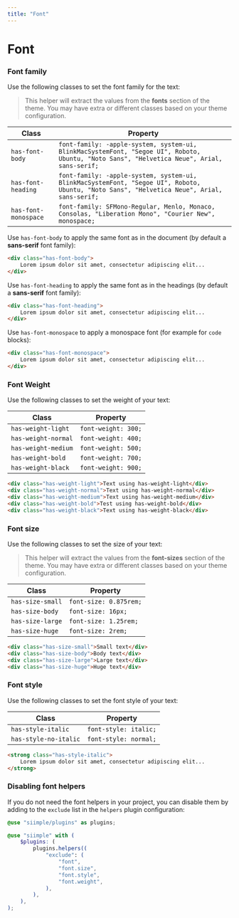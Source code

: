 ```yaml
---
title: "Font"
---
```


# Font

### Font family

Use the following classes to set the font family for the text:

> This helper will extract the values from the **fonts** section of the theme. You may have extra or different classes based on your theme configuration.

| Class | Property |
|-------|----------|
| `has-font-body` | `font-family: -apple-system, system-ui, BlinkMacSystemFont, "Segoe UI", Roboto, Ubuntu, "Noto Sans", "Helvetica Neue", Arial, sans-serif;` |
| `has-font-heading` | `font-family: -apple-system, system-ui, BlinkMacSystemFont, "Segoe UI", Roboto, Ubuntu, "Noto Sans", "Helvetica Neue", Arial, sans-serif;` |
| `has-font-monospace` | `font-family: SFMono-Regular, Menlo, Monaco, Consolas, "Liberation Mono", "Courier New", monospace;` |


Use `has-font-body` to apply the same font as in the document (by default a **sans-serif** font family):

```html live=true bg=blue-200 color=blue-700
<div class="has-font-body">
    Lorem ipsum dolor sit amet, consectetur adipiscing elit... 
</div>
```

Use `has-font-heading` to apply the same font as in the headings (by default a **sans-serif** font family): 

```html live=true bg=blue-200 color=blue-700
<div class="has-font-heading">
    Lorem ipsum dolor sit amet, consectetur adipiscing elit... 
</div>
```

Use `has-font-monospace` to apply a monospace font (for example for `code` blocks): 

```html live=true bg=blue-200 color=blue-700
<div class="has-font-monospace">
    Lorem ipsum dolor sit amet, consectetur adipiscing elit... 
</div>
```


### Font Weight

Use the following classes to set the weight of your text:


| Class | Property |
|-------|----------|
| `has-weight-light`  | `font-weight: 300;` |
| `has-weight-normal` | `font-weight: 400;` |
| `has-weight-medium` | `font-weight: 500;` |
| `has-weight-bold`   | `font-weight: 700;` |
| `has-weight-black`  | `font-weight: 900;` |


```html live=true bg=blue-200 color=blue-700
<div class="has-weight-light">Text using has-weight-light</div>
<div class="has-weight-normal">Text using has-weight-normal</div>
<div class="has-weight-medium">Text using has-weight-medium</div>
<div class="has-weight-bold">Test using has-weight-bold</div>
<div class="has-weight-black">Text using has-weight-black</div>
```


### Font size

Use the following classes to set the size of your text:

> This helper will extract the values from the **font-sizes** section of the theme. You may have extra or different classes based on your theme configuration.


| Class | Property |
|-------|----------|
| `has-size-small` | `font-size: 0.875rem;` |
| `has-size-body` | `font-size: 16px;` |
| `has-size-large` | `font-size: 1.25rem;` |
| `has-size-huge` | `font-size: 2rem;` |


```html live=true bg=blue-200 color=blue-700
<div class="has-size-small">Small text</div>
<div class="has-size-body">Body text</div>
<div class="has-size-large">Large text</div>
<div class="has-size-huge">Huge text</div>
```

### Font style

Use the following classes to set the font style of your text:

| Class | Property |
|-------|----------|
| `has-style-italic` | `font-style: italic;` |
| `has-style-no-italic` | `font-style: normal;` |

```html live=true bg=blue-200 color=blue-700
<strong class="has-style-italic">
    Lorem ipsum dolor sit amet, consectetur adipiscing elit...
</strong>
```

### Disabling font helpers

If you do not need the font helpers in your project, you can disable them by adding to the `exclude` list in the `helpers` plugin configuration:

```scss
@use "siimple/plugins" as plugins;

@use "siimple" with (
    $plugins: (
        plugins.helpers((
            "exclude": (
                "font",
                "font.size",
                "font.style",
                "font.weight",
            ),
        ),
    ),
);
```

